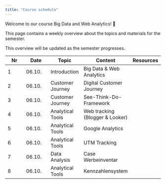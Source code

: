 ```yaml
---
title: "Course schedule"
---
```


Welcome to our course Big Data and Web Analytics! 👋  

This page contains a weekly overview about the topics and materials for the semester.

:::{.callout-note}
This overview will be updated as the semester progresses.
:::

|	Nr	|	Date	|	Topic	|	Content	|		Resources		|	
|	---	|	---	|	---	|	---	|		---		|	
|	1	|	06.10.	|	Introduction	|	Big Data & Web Analytics	|	<!--	[📑](https://docs.google.com/presentation/d/14mDixoFHReJhc7D3G0ooC_CZJ8R14AcjJLXqFfUmKgo/export/pdf)	-->	|	
|	2	|	06.10.	|	Customer Journey	|	Digital Customer Journey	|	<!--	[📑](https://docs.google.com/presentation/d/1PjsH6zrGXJQmVUeUXqtx97YXXrxmwhj13n442SDNyIE/export/pdf)	-->	|	
|	3	|	06.10.	|	Customer Journey	|	See-Think-Do-Framework	|	<!--	[📑](https://docs.google.com/presentation/d/1grMoII17Y-8nUMQnbJfVS_xyBnom0us5wBU5fodac4M/export/pdf)	-->	|	
|	4	|	06.10.	|	Analytical Tools	|	Web tracking (Blogger & Looker)	|	<!--	Demo	-->	|	
|	5	|	06.10.	|	Analytical Tools	|	Google Analytics	|	<!--	[📑](https://docs.google.com/presentation/d/1rWW6ZyH8-Cex4g04wKnXMtjhBZVnPmUdoEZn7rXwer0/export/pdf)	-->	|	
|	6	|	06.10.	|	Analytical Tools	|	UTM Tracking	|	<!--	[📑](https://docs.google.com/presentation/d/1_BBH1kD_i_bRA4Rcp8PY6TjDpx95lD6NbOAE-YfWxnY/export/pdf)	-->	|	
|	7	|	06.10.	|	Data Analysis	|	Case Werbeinventar	|	<!--	[📊](https://docs.google.com/presentation/d/1Ft9CfS7HKJPSiRVqXoIVMcOEg1EfGkPFHKBFNzpmo40/view?usp=sharing)	-->	|	
|	8	|	06.10.	|	Analytical Tools	|	Kennzahlensystem	|	<!--	[📑](https://docs.google.com/presentation/d/1evcXWNKDCT_NhHpORhrAN3FnObkk6ONzT6Fzxefbh1I/export/pdf)	-->	|	